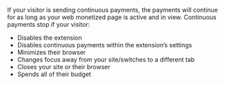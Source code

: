 If your visitor is sending continuous payments, the payments will continue for as long as your web monetized page is active and in view. Continuous payments stop if your visitor:

- Disables the extension
- Disables continuous payments within the extension’s settings
- Minimizes their browser
- Changes focus away from your site/switches to a different tab
- Closes your site or their browser
- Spends all of their budget
